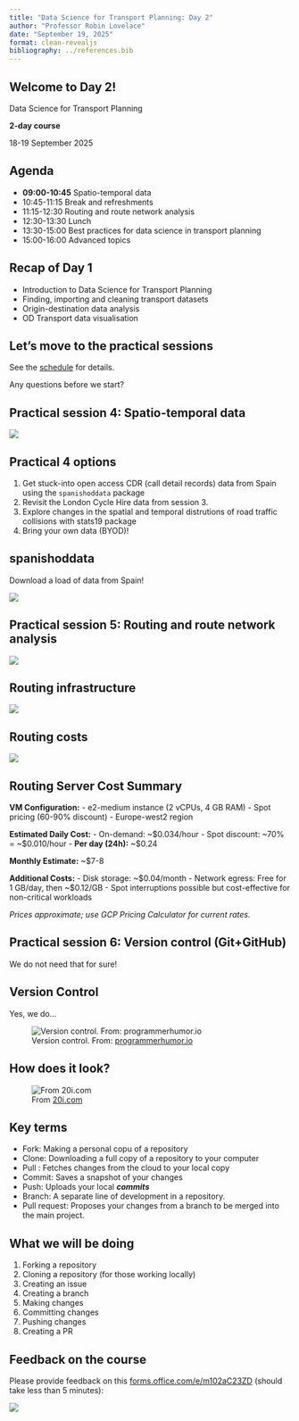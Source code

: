 ```yaml
---
title: "Data Science for Transport Planning: Day 2"
author: "Professor Robin Lovelace"
date: "September 19, 2025"
format: clean-revealjs
bibliography: ../references.bib
---
```


## Welcome to Day 2!

Data Science for Transport Planning

**2-day course**

18-19 September 2025

## Agenda

-   **09:00-10:45** Spatio-temporal data
-   10:45-11:15 Break and refreshments
-   11:15-12:30 Routing and route network analysis
-   12:30-13:30 Lunch
-   13:30-15:00 Best practices for data science in transport planning
-   15:00-16:00 Advanced topics

## Recap of Day 1

-   Introduction to Data Science for Transport Planning
-   Finding, importing and cleaning transport datasets
-   Origin-destination data analysis
-   OD Transport data visualisation

## Let's move to the practical sessions

See the [schedule](../schedule.qmd) for details.

Any questions before we start?

## Practical session 4: Spatio-temporal data

![](images/paste-19.png)


## Practical 4 options

1. Get stuck-into open access CDR (call detail records) data from Spain using the `spanishoddata` package
2. Revisit the London Cycle Hire data from session 3.
3. Explore changes in the spatial and temporal distrutions of road traffic collisions with stats19 package
4. Bring your own data (BYOD)! 

## spanishoddata

Download a load of data from Spain!

![](https://github.com/rOpenSpain/spanishoddata/raw/main/man/figures/logo.png)

## Practical session 5: Routing and route network analysis

![](images/paste-20.png)

## Routing infrastructure

![](images/routing-code-live.png)

## Routing costs

![](images/routing-costs.png)

## Routing Server Cost Summary

**VM Configuration:** - e2-medium instance (2 vCPUs, 4 GB RAM) - Spot pricing (60-90% discount) - Europe-west2 region

**Estimated Daily Cost:** - On-demand: \~\$0.034/hour - Spot discount: \~70% = \~\$0.010/hour - **Per day (24h):** \~\$0.24

**Monthly Estimate:** \~\$7-8

**Additional Costs:** - Disk storage: \~\$0.04/month - Network egress: Free for 1 GB/day, then \~\$0.12/GB - Spot interruptions possible but cost-effective for non-critical workloads

*Prices approximate; use GCP Pricing Calculator for current rates.*

## Practical session 6: Version control (Git+GitHub)

We do not need that for sure!

## Version Control

Yes, we do...

![Version control. From: [programmerhumor.io](https://programmerhumor.io/)](images/version_control_humour.jpg)

## How does it look?

![From [20i.com](https://docs.20i.com/reseller-hosting/git-version-control-my20i)](images/paste-18.png)

## Key terms

-   Fork: Making a personal copu of a repository
-   Clone: Downloading a full copy of a repository to your computer
-   Pull : Fetches changes from the cloud to your local copy
-   Commit: Saves a snapshot of your changes
-   Push: Uploads your local ***commits***
-   Branch: A separate line of development in a repository.
-   Pull request: Proposes your changes from a branch to be merged into the main project.

## What we will be doing

1.  Forking a repository
2.  Cloning a repository (for those working locally)
3.  Creating an issue
3.  Creating a branch
4.  Making changes
5.  Committing changes
6.  Pushing changes
7.  Creating a PR

## Feedback on the course

Please provide feedback on this [forms.office.com/e/m102aC23ZD](https://forms.office.com/e/m102aC23ZD) (should take less than 5 minutes):

![](images/paste-16.png)